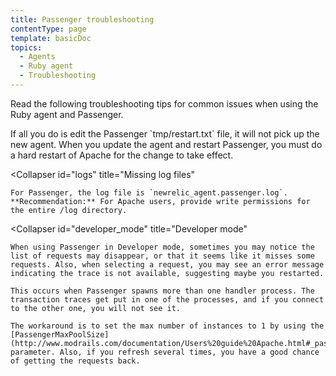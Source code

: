 ```yaml
---
title: Passenger troubleshooting
contentType: page
template: basicDoc
topics:
  - Agents
  - Ruby agent
  - Troubleshooting
---
```


Read the following troubleshooting tips for common issues when using the Ruby agent and Passenger.

<CollapserGroup>
  <Collapser
    id="agent"
    title="Restarting the agent"
  >
    If all you do is edit the Passenger `tmp/restart.txt` file, it will not pick up the new agent. When you update the agent and restart Passenger, you must do a hard restart of Apache for the change to take effect.
  </Collapser>

  <Collapser
    id="logs"
    title="Missing log files"
  >
    For Passenger, the log file is `newrelic_agent.passenger.log`. **Recommendation:** For Apache users, provide write permissions for the entire /log directory.
  </Collapser>

  <Collapser
    id="developer_mode"
    title="Developer mode"
  >
    When using Passenger in Developer mode, sometimes you may notice the list of requests may disappear, or that it seems like it misses some requests. Also, when selecting a request, you may see an error message indicating the trace is not available, suggesting maybe you restarted.

    This occurs when Passenger spawns more than one handler process. The transaction traces get put in one of the processes, and if you connect to the other one, you will not see it.

    The workaround is to set the max number of instances to 1 by using the [PassengerMaxPoolSize](http://www.modrails.com/documentation/Users%20guide%20Apache.html#_passengermaxpoolsize_lt_integer_gt) parameter. Also, if you refresh several times, you have a good chance of getting the requests back.
  </Collapser>
</CollapserGroup>
